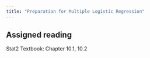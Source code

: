 ---
title: "Preparation for Multiple Logistic Regression"
---

## Assigned reading

Stat2 Textbook: Chapter 10.1, 10.2
